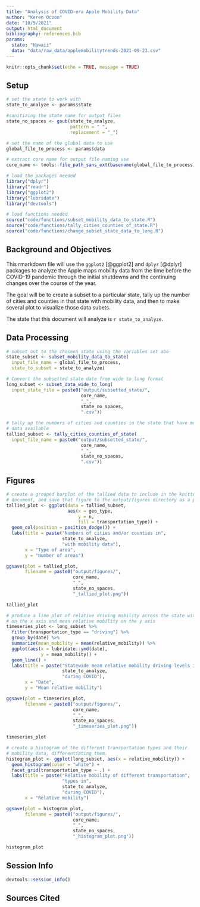 ```yaml
---
title: "Analysis of COVID-era Apple Mobility Data"
author: "Keren Oczon"
date: "10/5/2021"
output: html_document
bibliography: references.bib
params:
  state: "Hawaii"
  data: "data/raw_data/applemobilitytrends-2021-09-23.csv"
---
```


```r
knitr::opts_chunk$set(echo = TRUE, message = TRUE)
```

## Setup

```r
# set the state to work with
state_to_analyze <- params$state

#sanitizing the state name for output files
state_no_spaces <- gsub(state_to_analyze,
                        pattern = " ",
                        replacement = "_")

# set the name of the global data to use
global_file_to_process <- params$data

# extract core name for output file naming use
core_name <- tools::file_path_sans_ext(basename(global_file_to_process))

```

```r
# load the packages needed
library("dplyr")
library("readr")
library("ggplot2")
library("lubridate")
library("devtools")

# load functions needed
source("code/functions/subset_mobility_data_to_state.R")
source("code/functions/tally_cities_counties_of_state.R")
source("code/functions/change_subset_state_data_to_long.R")
```

## Background and Objectives

This rmarkdown file will use the `ggplot2` [@ggplot2] and `dplyr` [@dplyr] packages 
to analyze the Apple maps mobility data from the time before the COVID-19 pandemic
through the initial shutdowns and the continuing changes over the course of the year. 

The goal will be to create a subset to a particular state, tally up the number of 
cities and counties in that state with mobility data, and then to make several plot 
to visualize those data subets. 

The state that this document will analyze is `r state_to_analyze`. 

## Data Processing

```r
# subset out to the chosenn state using the variables set abo
state_subset <- subset_mobility_data_to_state(
  input_file_name = global_file_to_process,
  state_to_subset = state_to_analyze)
```

```r
# Convert the subsetted state date from wide to long format
long_subset <- subset_data_wide_to_long(
  input_state_file = paste0("output/subsetted_state/",
                            core_name,
                            "_",
                            state_no_spaces,
                            ".csv"))
```

```r
# tally up the numbers of cities and counties in the state that have mobility
# data available
tallied_subset <- tally_cities_counties_of_state(
  input_file_name = paste0("output/subsetted_state/",
                            core_name,
                            "_",
                            state_no_spaces,
                            ".csv"))
```

## Figures

```r
# create a grouped barplot of the tallied data to include in the knitted
# document, and save that figure to the output/figures directory as a png
tallied_plot <- ggplot(data = tallied_subset,
                       aes(x = geo_type,
                           y = n,
                           fill = transportation_type)) +
  geom_col(position = position_dodge()) +
  labs(title = paste("Numbers of cities and/or counties in",
                     state_to_analyze,
                     "with mobility data"),
       x = "Type of area",
       y = "Number of areas")

ggsave(plot = tallied_plot,
       filename = paste0("output/figures/",
                         core_name,
                         "_",
                         state_no_spaces,
                         "_tallied_plot.png"))

tallied_plot

```

```r
# produce a line plot of relative driving mobility across the state with date
# on the x axis and mean relative mobility on the y axis
timeseries_plot <- long_subset %>%
  filter(transportation_type == "driving") %>%
  group_by(date) %>%
  summarize(mean_mobility = mean(relative_mobility)) %>%
  ggplot(aes(x = lubridate::ymd(date),
             y = mean_mobility)) +
  geom_line() +
  labs(title = paste("Statewide mean relative mobility driving levels in",
                     state_to_analyze,
                     "during COVID"),
       x = "Date",
       y = "Mean relative mobility")

ggsave(plot = timeseries_plot,
       filename = paste0("output/figures/",
                         core_name,
                         "_",
                         state_no_spaces,
                         "_timeseries_plot.png"))

timeseries_plot
```

```r
# create a histogram of the different transportation types and their
# mobility data, differentiating them.
histogram_plot <- ggplot(long_subset, aes(x = relative_mobility)) +
  geom_histogram(color = "white") +
  facet_grid(transportation_type ~ .) +
  labs(title = paste("Relative mobility of different transportation",
                     "types in",
                     state_to_analyze,
                     "during COVID"),
       x = "Relative mobility")

ggsave(plot = histogram_plot,
       filename = paste0("output/figures/",
                         core_name,
                         "_",
                         state_no_spaces,
                         "_histogram_plot.png"))

histogram_plot
```


## Session Info

```r
devtools::session_info()
```


## Sources Cited

